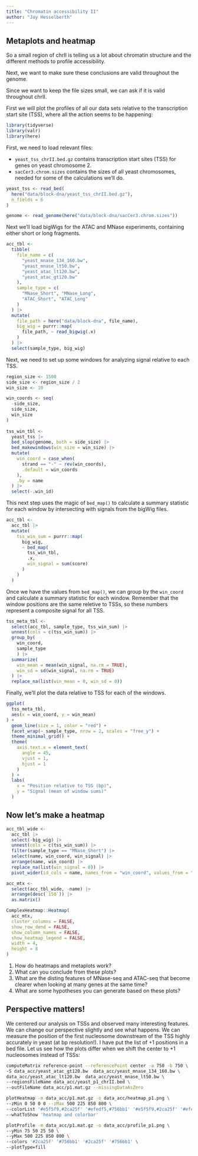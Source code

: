 ```yaml
---
title: "Chromatin accessibility II"
author: "Jay Hesselberth"
---
```


## Metaplots and heatmap

So a small region of chrII is telling us a lot about chromatin structure and the different methods to profile accessibility.

Next, we want to make sure these conclusions are valid throughout the genome.

Since we want to keep the file sizes small, we can ask if it is valid throughout chrII. 

First we will plot the profiles of all our data sets relative to the transcription start site (TSS), where all the action seems to be happening:

```r
library(tidyverse)
library(valr)
library(here)
```

First, we need to load relevant files:

- `yeast_tss_chrII.bed.gz` contains transcription start sites (TSS) for genes on yeast chromosome 2.
- `sacCer3.chrom.sizes` contains the sizes of all yeast chromosomes, needed for some of the calculations we'll do.

```r
yeast_tss <- read_bed(
  here("data/block-dna/yeast_tss_chrII.bed.gz"),
  n_fields = 6
)

genome <- read_genome(here("data/block-dna/sacCer3.chrom.sizes"))
```

Next we'll load bigWigs for the ATAC and MNase experiments, containing either short or long fragments.

```r
acc_tbl <-
  tibble(
    file_name = c(
      "yeast_mnase_134_160.bw",
      "yeast_mnase_lt50.bw",
      "yeast_atac_lt120.bw",
      "yeast_atac_gt120.bw"
    ),
    sample_type = c(
      "MNase_Short", "MNase_Long",
      "ATAC_Short", "ATAC_Long"
    )
  ) |>
  mutate(
    file_path = here("data/block-dna", file_name),
    big_wig = purrr::map(
      file_path, ~ read_bigwig(.x)
    )
  ) |>
  select(sample_type, big_wig)
```

Next, we need to set up some windows for analyzing signal relative to each TSS.

```r
region_size <- 1500
side_size <- region_size / 2
win_size <- 10

win_coords <- seq(
  -side_size,
  side_size,
  win_size
)
  
tss_win_tbl <-
  yeast_tss |>
  bed_slop(genome, both = side_size) |>
  bed_makewindows(win_size = win_size) |>
  mutate(
    win_coord = case_when(
      strand == "-" ~ rev(win_coords), 
      .default = win_coords
    ),
    .by = name
  ) |>
  select(-.win_id)
```

This next step uses the magic of `bed_map()` to calculate a summary statistic for 
each window by intersecting with signals from the bigWig files.

```r
acc_tbl <-
  acc_tbl |>
  mutate(
    tss_win_sum = purrr::map(
      big_wig,
      ~ bed_map(
        tss_win_tbl,
        .x,
        win_signal = sum(score)
      )
    )
  )
```

Once we have the values from `bed_map()`, we can group by the `win_coord` and calculate
a summary statistic for each window. Remember that the window positions are the same
reletive to TSSs, so these numbers represent a composite signal
for all TSS.

```r
tss_meta_tbl <-
  select(acc_tbl, sample_type, tss_win_sum) |>
  unnest(cols = c(tss_win_sum)) |>
  group_by(
    win_coord,
    sample_type
    ) |>
  summarize(
    win_mean = mean(win_signal, na.rm = TRUE),
    win_sd = sd(win_signal, na.rm = TRUE)
  ) |>
  replace_na(list(win_mean = 0, win_sd = 0))
```

Finally, we'll plot the data relative to TSS for each of the windows.

```r
ggplot(
  tss_meta_tbl,
  aes(x = win_coord, y = win_mean)
) +
  geom_line(size = 1, color = "red") +
  facet_wrap(~ sample_type, nrow = 2, scales = "free_y") +
  theme_minimal_grid() +
  theme(
    axis.text.x = element_text(
      angle = 45,
      vjust = 1,
      hjust = 1
    )
  ) +
  labs(
    x = "Position relative to TSS (bp)",
    y = "Signal (mean of window sums)"
  )
```

## Now let's make a heatmap

```r
acc_tbl_wide <-
  acc_tbl |>
  select(-big_wig) |>
  unnest(cols = c(tss_win_sum)) |>
  filter(sample_type == "MNase_Short") |>
  select(name, win_coord, win_signal) |>
  arrange(name, win_coord) |>
  replace_na(list(win_signal = 0)) |>
  pivot_wider(id_cols = name, names_from = "win_coord", values_from = "win_signal")

acc_mtx <-
  select(acc_tbl_wide, -name) |>
  arrange(desc(`150`)) |>
  as.matrix()

ComplexHeatmap::Heatmap(
  acc_mtx,
  cluster_columns = FALSE,
  show_row_dend = FALSE,
  show_column_names = FALSE,
  show_heatmap_legend = FALSE,
  width = 4,
  height = 8
)
```

1.  How do heatmaps and metaplots work?
2.  What can you conclude from these plots?
3.  What are the disting features of MNase-seq and ATAC-seq that become clearer when looking at many genes at the same time?
4.  What are some hypotheses you can generate based on these plots?

## Perspective matters!

We centered our analysis on TSSs and observed many interesting features. We can change our perspective slightly and see what happens. We can measure the position of the first nucleosome downstream of the TSS highly accurately in yeast (at bp resolution!). I have put the list of +1 positions in a bed file. Let us see how the plots differ when we shift the center to +1 nucleosomes instead of TSSs:

```bash

computeMatrix reference-point --referencePoint center -a 750 -b 750 \
-S data_acc/yeast_atac_gt120.bw  data_acc/yeast_mnase_134_160.bw \
data_acc/yeast_atac_lt120.bw  data_acc/yeast_mnase_lt50.bw \
--regionsFileName data_acc/yeast_p1_chrII.bed \
--outFileName data_acc/p1.mat.gz --missingDataAsZero

plotHeatmap -m data_acc/p1.mat.gz -o data_acc/heatmap_p1.png \
--zMin 0 50 0 0 --zMax 500 225 850 800 \
--colorList '#e5f5f9,#2ca25f' '#efedf5,#756bb1' '#e5f5f9,#2ca25f' '#efedf5,#756bb1' \
--whatToShow 'heatmap and colorbar'

plotProfile -m data_acc/p1.mat.gz -o data_acc/profile_p1.png \
--yMin 75 50 25 50 \
--yMax 500 225 850 800 \
--colors '#2ca25f' '#756bb1' '#2ca25f' '#756bb1' \
--plotType=fill
```
